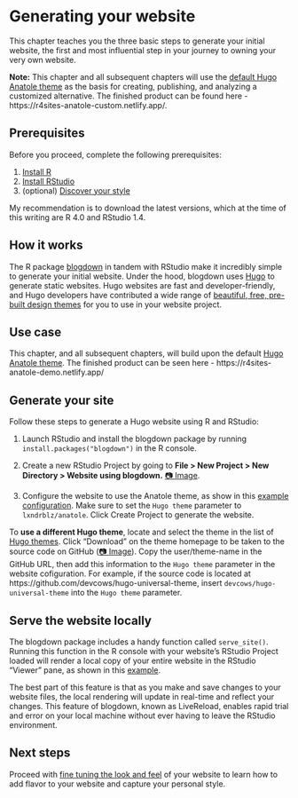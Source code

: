 # Generating your website {#generate}

This chapter teaches you the three basic steps to generate your initial website, the first and most influential step in your journey to owning your very own website. 

**Note:** This chapter and all subsequent chapters will use the [default Hugo Anatole theme](https://themes.gohugo.io/theme/anatole/) as the basis for creating, publishing, and analyzing a customized alternative. The finished product can be found here - https://r4sites-anatole-custom.netlify.app/.

## Prerequisites

Before you proceed, complete the following prerequisites:

1. [Install R](https://cran.rstudio.com/)
2. [Install RStudio](https://www.rstudio.com/products/rstudio/download/#download)
3. (optional) [Discover your style](#choose-theme)

My recommendation is to download the latest versions, which at the time of this writing are R 4.0 and RStudio 1.4.

## How it works

The R package [blogdown](https://bookdown.org/yihui/blogdown/) in tandem with RStudio make it incredibly simple to generate your initial website. Under the hood, blogdown uses [Hugo](https://gohugo.io/) to generate static websites. Hugo websites are fast and developer-friendly, and Hugo developers have contributed a wide range of [beautiful, free, pre-built design themes]((https://themes.gohugo.io/)) for you to use in your website project. 

## Use case

This chapter, and all subsequent chapters, will build upon the default [Hugo Anatole theme](https://themes.gohugo.io/hugo-tranquilpeak-theme/). The finished product can be seen here - https://r4sites-anatole-demo.netlify.app/

## Generate your site{#generate-site}

Follow these steps to generate a Hugo website using R and RStudio:

1. Launch RStudio and install the blogdown package by running `install.packages("blogdown")` in the R console.

2. Create a new RStudio Project by going to **File > New Project > New Directory > Website using blogdown.** [📷 Image](https://i.imgur.com/eDg7V2k.png).

3. Configure the website to use the Anatole theme, as show in this [example configuration](https://i.imgur.com/0DxkDHe.png). Make sure to set the `Hugo theme` parameter to `lxndrblz/anatole`. Click Create Project to generate the website.

To **use a different Hugo theme**, locate and select the theme in the list of [Hugo themes](https://themes.gohugo.io/). Click "Download" on the theme homepage to be taken to the source code on GitHub ([📷 Image](https://i.imgur.com/ld35gNP.png)). Copy the user/theme-name in the GitHub URL, then add this information to the `Hugo theme` parameter in the website cofiguration. For example, if the source code is located at https://github.com/devcows/hugo-universal-theme, insert `devcows/hugo-universal-theme` into the `Hugo theme` parameter.

## Serve the website locally {#serve-site}

The blogdown package includes a handy function called `serve_site()`. Running this function in the R console with your website's RStudio Project loaded will render a local copy of your entire website in the RStudio "Viewer" pane, as shown in this [example](https://i.imgur.com/oxZgeqM.png).

The best part of this feature is that as you make and save changes to your website files, the local rendering will update in real-time and reflect your changes. This feature of blogdown, known as LiveReload, enables rapid trial and error on your local machine without ever having to leave the RStudio environment.

## Next steps

Proceed with [fine tuning the look and feel](#fine-tune) of your website to learn how to add flavor to your website and capture your personal style.



